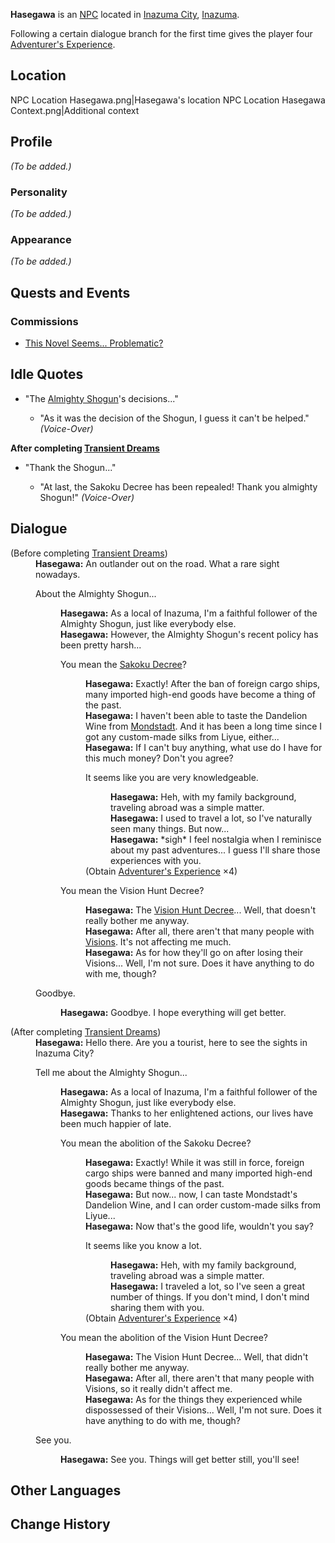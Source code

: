 {{Meta
<!-- Remove this template after adding the missing info -->
|missing_NPC_profile  = yes
}}
{{Character Infobox
|type             = NPC
|image            = NPC Hasegawa.png
|realname         = 
|region           = Inazuma
|affiliation      = 
|title            = 
|dialoguereward   = {{Card|Adventurer's Experience|4}}
}}
'''Hasegawa''' is an [[NPC]] located in [[Inazuma City]], [[Inazuma]].

Following a certain dialogue branch for the first time gives the player four [[Adventurer's Experience]].

==Location==
<gallery hideaddbutton="true" captionalign="center">
NPC Location Hasegawa.png|Hasegawa's location
NPC Location Hasegawa Context.png|Additional context
</gallery>

==Profile==
<!--detailed story/lore information goes here-->
''(To be added.)''

===Personality===
''(To be added.)''

===Appearance===
''(To be added.)''

==Quests and Events==
===Commissions===
*[[This Novel Seems... Problematic?]]

==Idle Quotes==
* "The [[Ei|Almighty Shogun]]'s decisions..."
** {{A|VO Hasegawa 01.ogg}} "As it was the decision of the Shogun, I guess it can't be helped." ''(Voice-Over)''

'''After completing [[Transient Dreams]]'''
* "Thank the Shogun..."
** {{A|VO Hasegawa 02.ogg}} "At last, the Sakoku Decree has been repealed! Thank you almighty Shogun!" ''(Voice-Over)''

==Dialogue==
{{Dialogue start}}
;(Before completing [[Transient Dreams]])
:'''Hasegawa:''' An outlander out on the road. What a rare sight nowadays.
:{{DIcon}} About the Almighty Shogun...
::'''Hasegawa:''' As a local of Inazuma, I'm a faithful follower of the Almighty Shogun, just like everybody else.
::'''Hasegawa:''' However, the Almighty Shogun's recent policy has been pretty harsh...
::{{DIcon}} You mean the [[Sakoku Decree]]?
:::'''Hasegawa:''' Exactly! After the ban of foreign cargo ships, many imported high-end goods have become a thing of the past.
:::'''Hasegawa:''' I haven't been able to taste the Dandelion Wine from [[Mondstadt]]. And it has been a long time since I got any custom-made silks from Liyue, either...
:::'''Hasegawa:''' If I can't buy anything, what use do I have for this much money? Don't you agree?
:::{{DIcon|Reward}} It seems like you are very knowledgeable.
::::'''Hasegawa:''' Heh, with my family background, traveling abroad was a simple matter.
::::'''Hasegawa:''' I used to travel a lot, so I've naturally seen many things. But now...
::::'''Hasegawa:''' *sigh* I feel nostalgia when I reminisce about my past adventures... I guess I'll share those experiences with you.
:::;(Obtain [[Adventurer's Experience]] ×4)
::{{DIcon}} You mean the Vision Hunt Decree?
:::'''Hasegawa:''' The [[Vision Hunt Decree]]... Well, that doesn't really bother me anyway.
:::'''Hasegawa:''' After all, there aren't that many people with [[Vision]]s. It's not affecting me much.
:::'''Hasegawa:''' As for how they'll go on after losing their Visions... Well, I'm not sure. Does it have anything to do with me, though?
:{{DIcon}} Goodbye.
::'''Hasegawa:''' Goodbye. I hope everything will get better.

;(After completing [[Transient Dreams]])
:'''Hasegawa:''' Hello there. Are you a tourist, here to see the sights in Inazuma City?
:{{DIcon}} Tell me about the Almighty Shogun...
::'''Hasegawa:''' As a local of Inazuma, I'm a faithful follower of the Almighty Shogun, just like everybody else.
::'''Hasegawa:''' Thanks to her enlightened actions, our lives have been much happier of late.
::{{DIcon}} You mean the abolition of the Sakoku Decree?
:::'''Hasegawa:''' Exactly! While it was still in force, foreign cargo ships were banned and many imported high-end goods became things of the past.
:::'''Hasegawa:''' But now... now, I can taste Mondstadt's Dandelion Wine, and I can order custom-made silks from Liyue...
:::'''Hasegawa:''' Now that's the good life, wouldn't you say?
:::{{DIcon|Reward}} It seems like you know a lot.
::::'''Hasegawa:''' Heh, with my family background, traveling abroad was a simple matter.
::::'''Hasegawa:''' I traveled a lot, so I've seen a great number of things. If you don't mind, I don't mind sharing them with you.
:::;(Obtain [[Adventurer's Experience]] ×4)
::{{DIcon}} You mean the abolition of the Vision Hunt Decree?
:::'''Hasegawa:''' The Vision Hunt Decree... Well, that didn't really bother me anyway.
:::'''Hasegawa:''' After all, there aren't that many people with Visions, so it really didn't affect me.
:::'''Hasegawa:''' As for the things they experienced while dispossessed of their Visions... Well, I'm not sure. Does it have anything to do with me, though?
:{{DIcon}} See you.
::'''Hasegawa:''' See you. Things will get better still, you'll see!
{{Dialogue end}}

==Other Languages==
{{Other Languages|default_hidden = 1
|en      = Hasegawa
|zhs     = 长谷川
|zhs_rm  = Zhǎnggǔchuān
|zht     = 長谷川
|zht_rm  = Zhǎnggǔchuān
|ja      = 長谷川
|ja_rm   = Hasegawa
|ko      = 하세가와
|ko_rm   = Hasegawa
|es      = Hasegawa
|fr      = Hasegawa
|ru      = Хасэгава
|th      = Hasegawa
|vi      = Hasegawa
|de      = Hasegawa
|id      = Hasegawa
|pt      = Hasegawa
}}

==Change History==
{{Change History|2.0}}
<!--
==References==
{{Reflist}}-->